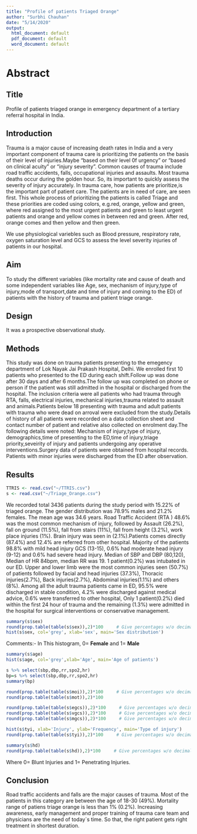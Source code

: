 ```yaml
---
title: "Profile of patients Triaged Orange"
author: "Surbhi Chauhan"
date: "5/14/2020"
output:
  html_document: default
  pdf_document: default
  word_document: default
---
```


# Abstract

## Title
Profile of patients triaged orange in emergency department of a tertiary referral hospital in India.

## Introduction
Trauma is a major cause of increasing death rates in India and a very important component of trauma care is prioritizing the patients on the basis of their level of injuries.Maybe "based on their level 0f urgency" or "based on clinical acuity" or "injury severity". Common causes of trauma include road traffic accidents, falls, occupational injuries and assaults. Most trauma deaths occur during the golden hour. So, its important to quickly assess the severity of injury accurately.
In trauma care, how patients are prioritize,is the important part of patient care.
The patients are in need of care, are seen first.
This whole process of prioritizing the patients is called Triage and these priorities are coded using colors, e.g.red, orange, yellow and green, where red assigned to the most urgent patients and green to least urgent patients and orange and yellow comes in between red and green. After red, orange comes and then yellow and then green.

We use physiological variebles such as Blood pressure, respiratory rate, oxygen saturation level and GCS to assess the level severity injuries of patients in our hospital.

## Aim
To study the different variables (like mortality rate and cause of death and some independent variables like Age, sex, mechanism of injury,type of injury,mode of transport,date and time of injury and coming to the ED) of patients with the history of trauma and patient triage orange.

## Design
It was a prospective observational study.

## Methods
This study was done on trauma patients presenting to the emegency department of Lok Nayak Jai Prakash Hospital, Delhi. We enrolled first 10 patients who presented to the ED during  each shift.Follow up was done after 30 days and after 6 months.The follow up was completed on phone or person if the patient was still admitted in the hospital or discharged from the hospital.
The inclusion criteria were all patients who had trauma through RTA, falls, electrical injuries, mechanical injuries,trauma related to assault and animals.Patients below 18 presenting with trauma and adult patients with trauma who were dead on arroval were excluded from the study.Details of history of all patients were recorded on a data collection sheet and contact number of patient and relative also collected on enrolment day.The following details were noted: Mechanism of injury,type of injury, demographics,time of presenting to the ED,time of injury,triage priority,seveirity of injury and patients undergoing any operative interventions.Surgery data of patients were obtained from hospital records.
Patients with minor injuries were discharged from the ED after observation.

## Results
<!-- Use inline r instead of pasting the numbers. -->

```r
TTRIS <- read.csv("~/TTRIS.csv")
s <- read.csv("~/Triage_Orange.csv")

```

We recorded total 3436 patients during the study period with 15.22% of triaged orange. The gender distribution was 78.9% males and 21.2% females. The mean age was 34.6 years. Road Traffic Accident (RTA ) 48.6% was the most common mechanism of injury, followed by Assault (26.2%), fall on ground (11.5%), fall from stairs (11%), fall from height (3.2%), work place injuries (1%). Brain injury was seen in (2.1%).Patients comes directly (87.4%) and 12.4% are referred from other hospital.
Majority of the patients 98.8% with mild head injury GCS (13-15), 0.6% had moderate head injury (9-12) and 0.6% had severe head injury. Median of SBP and DBP (80,120), Median of HR 84bpm, median RR was 19.
1 patient(0.2%) was intubated in our ED. Upper and lower limb were the most common injuries seen (50.7%) of patients followed by facial and head injuries (37.3%), Thoracic injuries(2.7%), Back injuries(2.7%), Abdominal injuries(1.1%) and others (8%).
Among all the adult trauma patients came in ED, 95.5% were discharged in stable condition, 4.2% were discharged against medical advice, 0.6% were transferred to other hospital, Only 1 patient(0.2%) died within the first 24 hour of trauma and the remaining (1.3%) were admitted in the hospital for surgical interventions or conservative management.




```r
summary(s$sex)
round(prop.table(table(s$sex)),2)*100     # Give percentages w/o decimal places
hist(s$sex, col='grey', xlab='sex', main='Sex distribution')
```
Comments:- In This histogram, 0= **Female** and 1= **Male**

```r
summary(s$age)
hist(s$age, col='grey',xlab='Age', main='Age of patients')
```

```r
s %>% select(sbp,dbp,rr,spo2,hr)
bp=s %>% select(sbp,dbp,rr,spo2,hr)
summary(bp)
```

```r
round(prop.table(table(s$moi)),2)*100     # Give percentages w/o decimal places
round(prop.table(table(s$mot)),2)*100
```

```r
round(prop.table(table(s$egcs)),2)*100     # Give percentages w/o decimal places
round(prop.table(table(s$vgcs)),2)*100     # Give percentages w/o decimal places
round(prop.table(table(s$mgcs)),2)*100     # Give percentages w/o decimal places
```

```r
hist(s$tyi, xlab='Injury', ylab='Frequency', main='Type of injury')
round(prop.table(table(s$tyi)),2)*100     # Give percentages w/o decimal places
```

```r
summary(s$hd)
round(prop.table(table(s$hd)),2)*100     # Give percentages w/o decimal places
```

Where 0= Blunt Injuries and 1= Penetrating Injuries.

## Conclusion
Road traffic accidents and falls are the major causes of trauma. Most of the patients in this category are between the age of 18-30 (49%). Mortality range of patiens triage orange is less than 1% (0.2%). Increasing awareness, early management and proper training of trauma care team and physicians are the need of today`s time. So that, the right patient gets right treatment in shortest duration.
